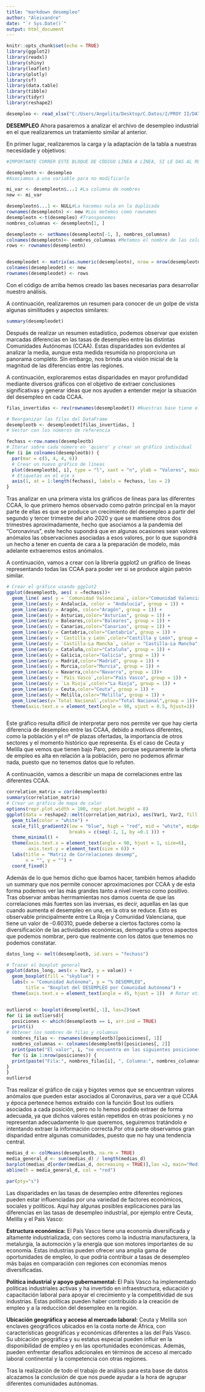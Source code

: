 ---
title: "markdown desempleo"
author: "Aleixandre"
date: "`r Sys.Date()`"
output: html_document
---

```{r setup, include=FALSE}
knitr::opts_chunk$set(echo = TRUE)
library(ggplot2)
library(readxl)
library(shiny)
library(leaflet)
library(plotly)
library(sf)
library(data.table)
library(tibble)
library(tidyr)
library(reshape2)
```

```{r}
desempleo <- read_xlsx("C:/Users/Angelita/Desktop/C.Datos/2/PROY II/DATOS/OBJETIVO 1/comienzo/desempleo_industria_CCAA.xlsx")
```

**DESEMPLEO** Ahora pasaremos a analizar el archivo de desempleo industrial en el que realizaremos un tratamiento similar al anterior.

En primer lugar, realizaremos la carga y la adaptación de la tabla a nuestras necesidade y objetivos:

```{r}
#IMPORTANTE CORRER ESTE BLOQUE DE CÓDIGO LÍNEA A LÍNEA, SI LE DAS AL RUN DE LA CELDA SE BLOQUEA

desempleotn <- desempleo
#Asociamos a una variable para no modificarlo

mi_var <- desempleotn$...1 #La columna de nombres
new <- mi_var

desempleotn$...1 <- NULL#La hacemos nula en la duplicada
rownames(desempleotn) <- new #Los metemos como rownames
desempleotn <-t(desempleo) #Transponemos
nombres_columnas <- desempleotn[1, ]

desempleotn <- setNames(desempleotn[-1, ], nombres_columnas)
colnames(desempleotn)<- nombres_columnas #Metemos el nombre de las columnas
rows <- rownames(desempleotn) 


desempleodet <- matrix(as.numeric(desempleotn), nrow = nrow(desempleotn))
colnames(desempleodet) <- new
rownames(desempleodet) <- rows
```

Con el código de arriba hemos creado las bases necesarias para desarrollar nuestro análisis.

A continuación, realizaremos un resumen para conocer de un golpe de vista algunas similitudes y aspectos similares:

```{r}
summary(desempleodet)
```

Después de realizar un resumen estadístico, podemos observar que existen marcadas diferencias en las tasas de desempleo entre las distintas Comunidades Autónomas (CCAA). Estas disparidades son evidentes al analizar la media, aunque esta medida resumida no proporciona un panorama completo. Sin embargo, nos brinda una visión inicial de la magnitud de las diferencias entre las regiones.

A continuación, exploraremos estas disparidades en mayor profundidad mediante diversos gráficos con el objetivo de extraer conclusiones significativas y generar ideas que nos ayuden a entender mejor la situación del desempleo en cada CCAA.

```{r}
filas_invertidas <- rev(rownames(desempleodet)) #Nuestras base tiene el año 2023 como primera fila, y lo queremos como última para que sea más fácil su interpretación

# Reorganizar las filas del DataFrame
desempleotb <- desempleodet[filas_invertidas, ]
# Vector con los números de referencia

fechass <-row.names(desempleotb)
# Iterar sobre cada número en 'quiero' y crear un gráfico individual
for (i in colnames(desempleotb)) {
  par(mar = c(5, 4, 4, 6))
  # Crear un nuevo gráfico de líneas
  plot(desempleotb[, i], type = "l", xaxt = "n", ylab = "Valores", main = paste("Gráfico de Líneas DESEMPLEO para la variable", i))
  # Etiquetas en el eje x
  axis(1, at = 1:length(fechass), labels = fechass, las = 2)
}
```

Tras analizar en una primera vista los gráficos de líneas para las diferentes CCAA, lo que primero hemos observado como patrón principal en la mayor parte de ellas es que se produce un crecimiento del desempleo a partir del segundo y tercer trimestre del año 2020 y que se mantiene otros dos trimestres aproximadamente, hecho que asociamos a la pandemia del "Coronavirus", este hecho supondrá que en algunas ocasiones sean valores anómalos las observaciones asociadas a esos valores, por lo que supondrá un hecho a tener en cuenta de cara a la preparación de modelo, más adelante extraeremos estos anómalos.

A continuación, vamos a crear con la librería ggplot2 un gráfico de líneas representando todas las CCAA para poder ver si se produce algún patrón similar.

```{r}
# Crear el gráfico usando ggplot2
ggplot(desempleotb, aes( x =fechass))+
  geom_line( aes( y = `Comunidad Valenciana`, color="Comunidad Valenciana", group=1))+
  geom_line(aes(y = Andalucía, color = "Andalucía", group = 1)) +
  geom_line(aes(y = Aragón, color="Aragón", group = 1)) +
  geom_line(aes(y = Asturias,color="Asturias", group = 1)) +
  geom_line(aes(y = Baleares,color="Baleares", group = 1)) +
  geom_line(aes(y = Canarias,color="Canarias", group = 1)) +
  geom_line(aes(y = Cantabria,color="Cantabria", group = 1)) +
  geom_line(aes(y = `Castilla y León`,color="Castilla y León", group = 1)) +
  geom_line(aes(y = `Castilla-La Mancha`, color = "Castilla-La Mancha", group = 1)) +
  geom_line(aes(y = Cataluña,color="Cataluña", group = 1)) +
  geom_line(aes(y = Galicia,color="Galicia", group = 1)) +
  geom_line(aes(y = Madrid,color="Madrid", group = 1)) +
  geom_line(aes(y = Murcia,color="Murcia", group = 1)) +
  geom_line(aes(y = Navarra,color="Navarra", group = 1))+
  geom_line(aes(y = `País Vasco`,color="País Vasco", group = 1)) +
  geom_line(aes(y = `La Rioja`,color="La Rioja", group = 1)) +
  geom_line(aes(y = Ceuta,color="Ceuta", group = 1)) +
  geom_line(aes(y = Melilla,color="Melilla", group = 1)) +
  geom_line(aes(y=`Total Nacional`,color="Total Nacional",group = 1))+
  theme(axis.text.x = element_text(angle = 90, vjust = 0.5, hjust=1))



```

Este gráfico resulta difícil de interpretar pero nos permite ver que hay cierta diferencia de desempleo entre las CCAA, debido a motivos diferentes, como la población y el nº de plazas ofertadas, la importancia de otros sectores y el momento histórico que representa. Es el caso de Ceuta y Melilla que vemos que tienen bajo Paro, pero porque seguramente la oferta de empleo es alta en relación a la población, pero no podemos afirmar nada, puesto que no tenemos datos que lo refuten.

A continuación, vamos a describir un mapa de correlaciones entre las diferentes CCAA.

```{r}
correlation_matrix = cor(desempleotb)
summary(correlation_matrix)
# Crear un gráfico de mapa de calor
options(repr.plot.width = 100, repr.plot.height = 8)
ggplot(data = reshape2::melt(correlation_matrix), aes(Var1, Var2, fill = value)) +
  geom_tile(color = "white") +
  scale_fill_gradient2(low = "blue", high = "red", mid = "white", midpoint = 0, limit = c(-1,1),
                       breaks = c(seq(-1, 1, by =0.1 ))) +
  theme_minimal() +
  theme(axis.text.x = element_text(angle = 90, hjust = 1, size=6),
        axis.text.y = element_text(size = 6)) +
  labs(title = "Matriz de Correlaciones desemp",
       x = "", y = "") +
  coord_fixed()
```

Además de lo que hemos dicho que íbamos hacer, también hemos añadido un summary que nos permite conocer aproximaciones por CCAA y de esta forma podemos ver las más grandes tanto a nivel inverso como positivo. Tras observar ambas herrmamientas nos damos cuenta de que las correlaciones más fuertes son las inversas, es decir, aquellas en las que cuando aumenta el desempleo en una, en la otra se reduce. Esto es observable principalmente entre La Rioja y Comunidad Valenciana, que tiene un valor de -0.60310, puede deberse a ciertos factores como la diversificación de las actividades económicas, demografía u otros aspectos que podemos nombrar, pero que realmente con los datos que tenemos no podemos constatar.

```{r}

datos_long <- melt(desempleotb, id.vars = "fechass")

# Trazar el boxplot general
ggplot(datos_long, aes(x = Var2, y = value)) +
  geom_boxplot(fill = "skyblue") +
  labs(x = "Comunidad Autónoma", y = "% DESEMPLEO", 
       title = "Boxplot del DESEMPLEO por Comunidad Autónoma") +
  theme(axis.text.x = element_text(angle = 45, hjust = 1))  # Rotar etiquetas del eje x si es necesario


outliersd <- boxplot(desempleotb[,-1], las=2)$out
for (i in outliersd){
  posiciones <- which(desempleotb == i, arr.ind = TRUE)
  print(i)
# Obtener los nombres de filas y columnas
  nombres_filas <- rownames(desempleotb)[posiciones[, 1]]
  nombres_columnas <- colnames(desempleotb)[posiciones[, 2]]
  print(paste("El valor", i, "se encuentra en las siguientes posiciones:"))
  for (i in 1:nrow(posiciones)) {
  print(paste("Fila:", nombres_filas[i], ", Columna:", nombres_columnas[i]))
}
}
outliersd
```

Tras realizar el gráfico de caja y bigotes vemos que se encuentran valores anómalos que pueden estar asociados al Coronavirus, para ver a qué CCAA y época pertenece hemos extraído con la función \$out los outliers asociados a cada posición, pero no lo hemos podido extraer de forma adecuada, ya que dichos valores están repetidos en otras posiciones y no representan adecuadamente lo que queremos, seguiremos tratándolo e intentando extraer la información correcta.Por otra parte observamos gran disparidad entre algunas comunidades, puesto que no hay una tendencia central.

```{r}
medias_d <- colMeans(desempleotb, na.rm = TRUE)
media_general_d <- sum(medias_d) / length(medias_d)
barplot(medias_d[order(medias_d, decreasing = TRUE)],las =2, main="Media % desempleo")# Suponiendo que ya has calculado las medias y las has almacenado en el vector "medias"
abline(h = media_general_d, col = "red")

par(pty="s")

```

Las disparidades en las tasas de desempleo entre diferentes regiones pueden estar influenciadas por una variedad de factores económicos, sociales y políticos. Aquí hay algunas posibles explicaciones para las diferencias en las tasas de desempleo industrial, por ejemplo entre Ceuta, Melilla y el País Vasco:

**Estructura económica:** El País Vasco tiene una economía diversificada y altamente industrializada, con sectores como la industria manufacturera, la metalurgia, la automoción y la energía que son motores importantes de su economía. Estas industrias pueden ofrecer una amplia gama de oportunidades de empleo, lo que podría contribuir a tasas de desempleo más bajas en comparación con regiones con economías menos diversificadas.

**Política industrial y apoyo gubernamental:** El País Vasco ha implementado políticas industriales activas y ha invertido en infraestructura, educación y capacitación laboral para apoyar el crecimiento y la competitividad de sus industrias. Estas políticas pueden haber contribuido a la creación de empleo y a la reducción del desempleo en la región.

**Ubicación geográfica y acceso al mercado laboral:** Ceuta y Melilla son enclaves geográficos ubicados en la costa norte de África, con características geográficas y económicas diferentes a las del País Vasco. Su ubicación geográfica y su estatus especial pueden influir en la disponibilidad de empleo y en las oportunidades económicas. Además, pueden enfrentar desafíos adicionales en términos de acceso al mercado laboral continental y la competencia con otras regiones.


Tras la realización de todo el trabajo de análisis para esta base de datos alcazamos la conclusión de que nos puede ayudar a la hora de agrupar diferentes comunidades autónomas.
